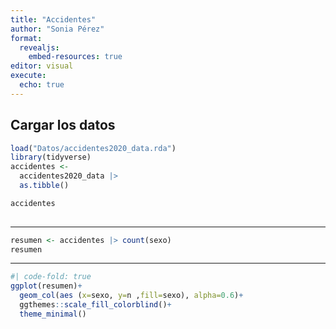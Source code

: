 ---
title: "Accidentes"
author: "Sonia Pérez"
format: 
  revealjs:
    embed-resources: true
editor: visual
execute: 
  echo: true
---

## Cargar los datos

```{r}
load("Datos/accidentes2020_data.rda")
library(tidyverse)
accidentes <- 
  accidentes2020_data |> 
  as.tibble()

accidentes
  
```

------------------------------------------------------------------------

```{r}
resumen <- accidentes |> count(sexo)
resumen
```

------------------------------------------------------------------------

```{r}
#| code-fold: true
ggplot(resumen)+
  geom_col(aes (x=sexo, y=n ,fill=sexo), alpha=0.6)+
  ggthemes::scale_fill_colorblind()+
  theme_minimal()
```
